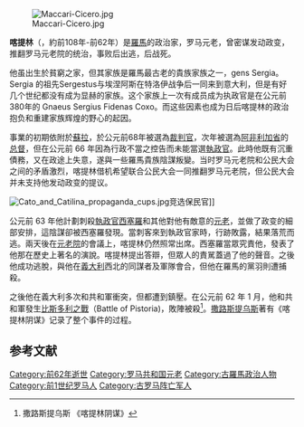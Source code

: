 [[File:Maccari-Cicero.jpg|thumb]]

'''喀提林'''（{{lang-la|Lucius Sergius Catilina}}，約前108年-前62年）是[[羅馬|羅馬]]的政治家，罗马元老，曾密谋发动政变，推翻罗马元老院的统治，事败后出逃，后战死。

他虽出生於貧窮之家，但其家族是羅馬最古老的貴族家族之一，gens Sergia。Sergia 的祖先Sergestus与埃涅阿斯在特洛伊战争后一同来到意大利，但是有好几个世纪都没有成为显赫的家族。这个家族上一次有成员成为执政官是在公元前380年的 Gnaeus Sergius Fidenas Coxo。而这些因素也成为日后喀提林的政治抱负和重建家族辉煌的野心的起因。

事業的初期依附於[[盧基烏斯·科爾內利烏斯·蘇拉|蘇拉]]，於公元前68年被選為[[裁判官|裁判官]]，次年被選為[[阿非利加省|阿非利加省]]的[[总督|总督]]，但在公元前 66 年因為行政不當之控告而未能當選[[執政官|執政官]]。此時他既有沉重債務，又在政途上失意，遂與一些羅馬貴族陰謀叛變。当时罗马元老院和公民大会之间的矛盾激烈，喀提林借机希望联合公民大会一同推翻罗马元老院，但公民大会并未支持他发动政变的提议。

[[File:Cato_and_Catilina_propaganda_cups.jpg|thumb]]竞选保民官]]

公元前 63 年他計劃刺殺[[執政官|執政官]][[西塞羅|西塞羅]]和其他對他有敵意的[[元老|元老]]，並做了政变的細部安排，這陰謀卻被西塞羅發現。當刺客來到執政官家時，行跡敗露，結果落荒而逃。兩天後在[[元老院|元老院]]的會議上，喀提林仍然照常出席。西塞羅當眾究責他，發表了他那在歷史上著名的演說。喀提林提出答辯，但眾人的責駡蓋過了他的聲音。之後他成功逃脫，與他在[[義大利|義大利]]西北的同謀者及軍隊會合，但他在羅馬的黨羽則遭捕殺。

之後他在義大利多次和共和軍衝突，但都遭到鎮壓。在公元前 62 年 1 月，他和共和軍發生[[比斯多利之戰|比斯多利之戰]]（Battle of Pistoria)，敗陣被殺<ref>撒路斯提乌斯 《喀提林阴谋》</ref>。[[撒路斯提乌斯|撒路斯提乌斯]]著有《喀提林阴谋》记录了整个事件的过程。

==参考文献==
<div class="references-small">
<references></references>
</div>

{{Authority control}}
[[Category:前62年逝世|Category:前62年逝世]]
[[Category:罗马共和国元老|Category:罗马共和国元老]]
[[Category:古羅馬政治人物|Category:古羅馬政治人物]]
[[Category:前1世纪罗马人|Category:前1世纪罗马人]]
[[Category:古罗马阵亡军人|Category:古罗马阵亡军人]]